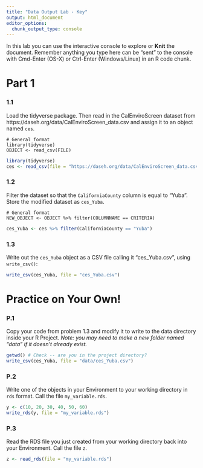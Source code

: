 ```yaml
---
title: "Data Output Lab - Key"
output: html_document
editor_options: 
  chunk_output_type: console
---
```


In this lab you can use the interactive console to explore or **Knit** the document. 
Remember anything you type here can be "sent" to the console with Cmd-Enter (OS-X) or Ctrl-Enter (Windows/Linux) in an R code chunk.


# Part 1

### 1.1
Load the tidyverse package. Then read in the CalEnviroScreen dataset from 
https://daseh.org/data/CalEnviroScreen_data.csv
and assign it to an object named `ces`. 

```
# General format
library(tidyverse)
OBJECT <- read_csv(FILE)
```

```r
library(tidyverse)
ces <- read_csv(file = "https://daseh.org/data/CalEnviroScreen_data.csv")
```

### 1.2

Filter the dataset so that the `CaliforniaCounty` column is equal to "Yuba". Store the modified dataset as `ces_Yuba`.

```
# General format
NEW_OBJECT <- OBJECT %>% filter(COLUMNNAME == CRITERIA)
```

```r
ces_Yuba <- ces %>% filter(CaliforniaCounty == "Yuba")
```

### 1.3

Write out the `ces_Yuba` object as a CSV file calling it "ces_Yuba.csv", using `write_csv()`:

```r
write_csv(ces_Yuba, file = "ces_Yuba.csv")
```


# Practice on Your Own!

### P.1

Copy your code from problem 1.3 and modify it to write to the data directory inside your R Project. *Note: you may need to make a new folder named "data" if it doesn't already exist.*

```r
getwd() # Check -- are you in the project directory?
write_csv(ces_Yuba, file = "data/ces_Yuba.csv")
```

### P.2

Write one of the objects in your Environment to your working directory in `rds` format. Call the file `my_variable.rds`.

```r
y <- c(10, 20, 30, 40, 50, 60)
write_rds(y, file = "my_variable.rds")
```

### P.3

Read the RDS file you just created from your working directory back into your Environment. Call the file `z`.

```r
z <- read_rds(file = "my_variable.rds")
```
